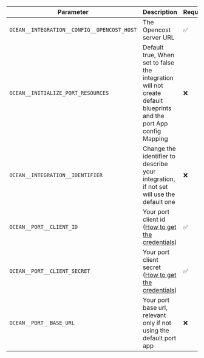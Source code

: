 | Parameter                                   | Description                                                                                                                                                      | Required |
| ------------------------------------------- | ---------------------------------------------------------------------------------------------------------------------------------------------------------------- | -------- |
| `OCEAN__INTEGRATION__CONFIG__OPENCOST_HOST` | The Opencost server URL                                                                                                                                          | ✅       |
| `OCEAN__INITIALIZE_PORT_RESOURCES`          | Default true, When set to false the integration will not create default blueprints and the port App config Mapping                                               | ❌       |
| `OCEAN__INTEGRATION__IDENTIFIER`            | Change the identifier to describe your integration, if not set will use the default one                                                                          | ❌       |
| `OCEAN__PORT__CLIENT_ID`                    | Your port client id ([How to get the credentials](https://docs.getport.io/build-your-software-catalog/sync-data-to-catalog/api/#find-your-port-credentials))     | ✅       |
| `OCEAN__PORT__CLIENT_SECRET`                | Your port client secret ([How to get the credentials](https://docs.getport.io/build-your-software-catalog/sync-data-to-catalog/api/#find-your-port-credentials)) | ✅       |
| `OCEAN__PORT__BASE_URL`                     | Your port base url, relevant only if not using the default port app                                                                                              | ❌       |

